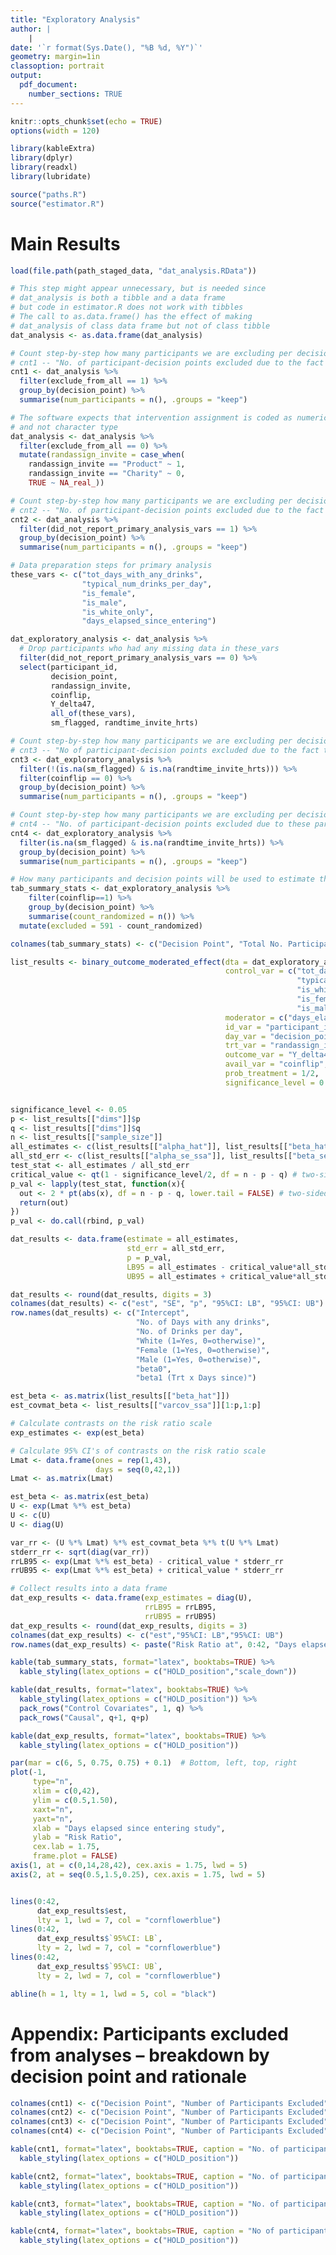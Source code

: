 ```yaml
---
title: "Exploratory Analysis"
author: |
    |
date: '`r format(Sys.Date(), "%B %d, %Y")`'
geometry: margin=1in
classoption: portrait
output: 
  pdf_document:
    number_sections: TRUE
---
```



```r
knitr::opts_chunk$set(echo = TRUE)
options(width = 120)
```


```r
library(kableExtra)
library(dplyr)
library(readxl)
library(lubridate)

source("paths.R")
source("estimator.R")
```

# Main Results

```r
load(file.path(path_staged_data, "dat_analysis.RData"))

# This step might appear unnecessary, but is needed since
# dat_analysis is both a tibble and a data frame
# but code in estimator.R does not work with tibbles
# The call to as.data.frame() has the effect of making
# dat_analysis of class data frame but not of class tibble
dat_analysis <- as.data.frame(dat_analysis)
```

```r
# Count step-by-step how many participants we are excluding per decision point
# cnt1 -- "No. of participant-decision points excluded due to the fact that participants did not select their preferred Product or Charity at baseline"
cnt1 <- dat_analysis %>% 
  filter(exclude_from_all == 1) %>% 
  group_by(decision_point) %>%
  summarise(num_participants = n(), .groups = "keep")
```

```r
# The software expects that intervention assignment is coded as numeric, 
# and not character type
dat_analysis <- dat_analysis %>% 
  filter(exclude_from_all == 0) %>% 
  mutate(randassign_invite = case_when(
    randassign_invite == "Product" ~ 1,
    randassign_invite == "Charity" ~ 0,
    TRUE ~ NA_real_))
```

```r
# Count step-by-step how many participants we are excluding per decision point
# cnt2 -- "No. of participant-decision points excluded due to the fact that participants had missing values in any of the covariates utilized in the noise reduction model"
cnt2 <- dat_analysis %>% 
  filter(did_not_report_primary_analysis_vars == 1) %>% 
  group_by(decision_point) %>%
  summarise(num_participants = n(), .groups = "keep")
```

```r
# Data preparation steps for primary analysis
these_vars <- c("tot_days_with_any_drinks", 
                "typical_num_drinks_per_day",
                "is_female", 
                "is_male", 
                "is_white_only",
                "days_elapsed_since_entering")

dat_exploratory_analysis <- dat_analysis %>%
  # Drop participants who had any missing data in these_vars
  filter(did_not_report_primary_analysis_vars == 0) %>%
  select(participant_id, 
         decision_point, 
         randassign_invite, 
         coinflip, 
         Y_delta47,
         all_of(these_vars),
         sm_flagged, randtime_invite_hrts)
```

```r
# Count step-by-step how many participants we are excluding per decision point
# cnt3 -- "No of participant-decision points excluded due to the fact that these participant-decision points came immediately after (i.e., time t+1) a decision point (i.e., time t) where the participant reported heavy drinking and hence were eligible for randomization (i.e., at time t+1). However, these participant-decision points did not have a record of the participant's randomization assignment present in the data."
cnt3 <- dat_exploratory_analysis %>% 
  filter(!(is.na(sm_flagged) & is.na(randtime_invite_hrts))) %>% 
  filter(coinflip == 0) %>% 
  group_by(decision_point) %>%
  summarise(num_participants = n(), .groups = "keep")
```

```r
# Count step-by-step how many participants we are excluding per decision point
# cnt4 -- "No. of participant-decision points excluded due to these participant-decision points not having a recorded randomization assignment at participant-decision points in which should have been randomized"
cnt4 <- dat_exploratory_analysis %>% 
  filter(is.na(sm_flagged) & is.na(randtime_invite_hrts)) %>% 
  group_by(decision_point) %>%
  summarise(num_participants = n(), .groups = "keep")
```

```r
# How many participants and decision points will be used to estimate the treatment effect?
tab_summary_stats <- dat_exploratory_analysis %>%
    filter(coinflip==1) %>%
    group_by(decision_point) %>%
    summarise(count_randomized = n()) %>%
  mutate(excluded = 591 - count_randomized)

colnames(tab_summary_stats) <- c("Decision Point", "Total No. Participants Included in Analysis",  "Total No. Participants Excluded from Analysis")
```

```r
list_results <- binary_outcome_moderated_effect(dta = dat_exploratory_analysis,
                                                control_var = c("tot_days_with_any_drinks", 
                                                                "typical_num_drinks_per_day", 
                                                                "is_white_only",
                                                                "is_female", 
                                                                "is_male"),
                                                moderator = c("days_elapsed_since_entering"),
                                                id_var = "participant_id",
                                                day_var = "decision_point",
                                                trt_var = "randassign_invite",
                                                outcome_var = "Y_delta47",
                                                avail_var = "coinflip",
                                                prob_treatment = 1/2,
                                                significance_level = 0.05)


significance_level <- 0.05
p <- list_results[["dims"]]$p
q <- list_results[["dims"]]$q
n <- list_results[["sample_size"]]
all_estimates <- c(list_results[["alpha_hat"]], list_results[["beta_hat"]])
all_std_err <- c(list_results[["alpha_se_ssa"]], list_results[["beta_se_ssa"]])
test_stat <- all_estimates / all_std_err
critical_value <- qt(1 - significance_level/2, df = n - p - q) # two-sided
p_val <- lapply(test_stat, function(x){
  out <- 2 * pt(abs(x), df = n - p - q, lower.tail = FALSE) # two-sided
  return(out)
})
p_val <- do.call(rbind, p_val)

dat_results <- data.frame(estimate = all_estimates,
                          std_err = all_std_err,
                          p = p_val,
                          LB95 = all_estimates - critical_value*all_std_err,
                          UB95 = all_estimates + critical_value*all_std_err)

dat_results <- round(dat_results, digits = 3)
colnames(dat_results) <- c("est", "SE", "p", "95%CI: LB", "95%CI: UB")
row.names(dat_results) <- c("Intercept", 
                            "No. of Days with any drinks", 
                            "No. of Drinks per day", 
                            "White (1=Yes, 0=otherwise)", 
                            "Female (1=Yes, 0=otherwise)",
                            "Male (1=Yes, 0=otherwise)",
                            "beta0",
                            "beta1 (Trt x Days since)")

```


```r
est_beta <- as.matrix(list_results[["beta_hat"]])
est_covmat_beta <- list_results[["varcov_ssa"]][1:p,1:p]

# Calculate contrasts on the risk ratio scale
exp_estimates <- exp(est_beta)

# Calculate 95% CI's of contrasts on the risk ratio scale
Lmat <- data.frame(ones = rep(1,43),
                   days = seq(0,42,1))
Lmat <- as.matrix(Lmat)

est_beta <- as.matrix(est_beta)
U <- exp(Lmat %*% est_beta)
U <- c(U)
U <- diag(U)

var_rr <- (U %*% Lmat) %*% est_covmat_beta %*% t(U %*% Lmat)
stderr_rr <- sqrt(diag(var_rr))
rrLB95 <- exp(Lmat %*% est_beta) - critical_value * stderr_rr
rrUB95 <- exp(Lmat %*% est_beta) + critical_value * stderr_rr

# Collect results into a data frame
dat_exp_results <- data.frame(exp_estimates = diag(U),
                              rrLB95 = rrLB95,
                              rrUB95 = rrUB95)
dat_exp_results <- round(dat_exp_results, digits = 3)
colnames(dat_exp_results) <- c("est","95%CI: LB","95%CI: UB")
row.names(dat_exp_results) <- paste("Risk Ratio at", 0:42, "Days elapsed since entering study", sep=" ")
```


```r
kable(tab_summary_stats, format="latex", booktabs=TRUE) %>% 
  kable_styling(latex_options = c("HOLD_position","scale_down"))

kable(dat_results, format="latex", booktabs=TRUE) %>% 
  kable_styling(latex_options = c("HOLD_position")) %>% 
  pack_rows("Control Covariates", 1, q) %>% 
  pack_rows("Causal", q+1, q+p)
```

\newpage

```r
kable(dat_exp_results, format="latex", booktabs=TRUE) %>% 
  kable_styling(latex_options = c("HOLD_position"))
```

\newpage

```r
par(mar = c(6, 5, 0.75, 0.75) + 0.1)  # Bottom, left, top, right
plot(-1, 
     type="n",
     xlim = c(0,42),
     ylim = c(0.5,1.50),
     xaxt="n",
     yaxt="n",
     xlab = "Days elapsed since entering study",
     ylab = "Risk Ratio", 
     cex.lab = 1.75,
     frame.plot = FALSE)
axis(1, at = c(0,14,28,42), cex.axis = 1.75, lwd = 5)
axis(2, at = seq(0.5,1.5,0.25), cex.axis = 1.75, lwd = 5)


lines(0:42, 
      dat_exp_results$est,
      lty = 1, lwd = 7, col = "cornflowerblue")
lines(0:42, 
      dat_exp_results$`95%CI: LB`,
      lty = 2, lwd = 7, col = "cornflowerblue")
lines(0:42, 
      dat_exp_results$`95%CI: UB`,
      lty = 2, lwd = 7, col = "cornflowerblue")

abline(h = 1, lty = 1, lwd = 5, col = "black")
```

\newpage

# Appendix: Participants excluded from analyses -- breakdown by decision point and rationale

```r
colnames(cnt1) <- c("Decision Point", "Number of Participants Excluded")
colnames(cnt2) <- c("Decision Point", "Number of Participants Excluded")
colnames(cnt3) <- c("Decision Point", "Number of Participants Excluded")
colnames(cnt4) <- c("Decision Point", "Number of Participants Excluded")
```


```r
kable(cnt1, format="latex", booktabs=TRUE, caption = "No. of participant-decision points excluded due to the fact that participants did not select their preferred Product or Charity at baseline") %>% 
  kable_styling(latex_options = c("HOLD_position"))

kable(cnt2, format="latex", booktabs=TRUE, caption = "No. of participant-decision points excluded due to the fact that participants had missing values in any of the covariates utilized in the noise reduction model") %>% 
  kable_styling(latex_options = c("HOLD_position"))

kable(cnt3, format="latex", booktabs=TRUE, caption = "No. of participant-decision points excluded due to these participant-decision points not having a recorded randomization assignment at participant-decision points in which should have been randomized") %>% 
  kable_styling(latex_options = c("HOLD_position"))

kable(cnt4, format="latex", booktabs=TRUE, caption = "No of participant-decision points excluded due to the fact that these participant-decision points came immediately after (i.e., time t+1) a decision point (i.e., time t) where the participant reported heavy drinking and hence were eligible for randomization (i.e., at time t+1). However, these participant-decision points did not have a record of the participant's randomization assignment present in the data.") %>% 
  kable_styling(latex_options = c("HOLD_position"))
```


